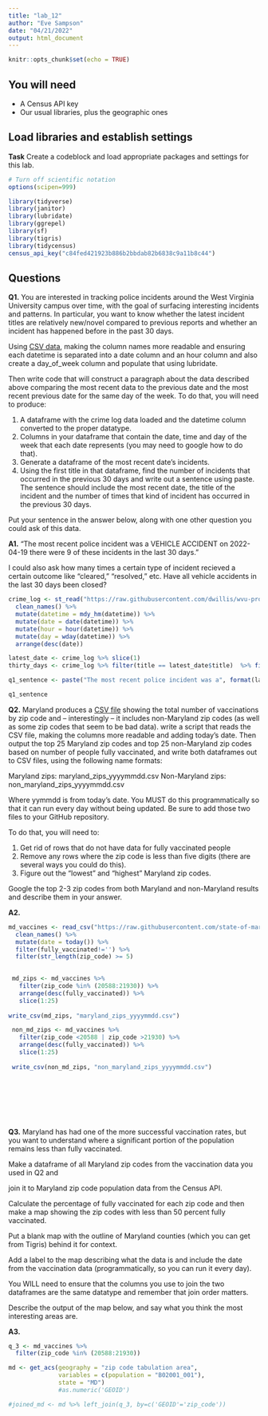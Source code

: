 ```yaml
---
title: "lab_12"
author: "Eve Sampson"
date: "04/21/2022"
output: html_document
---
```


```r
knitr::opts_chunk$set(echo = TRUE)
```

## You will need

* A Census API key
* Our usual libraries, plus the geographic ones

## Load libraries and establish settings

**Task** Create a codeblock and load appropriate packages and settings for this lab.

```r
# Turn off scientific notation
options(scipen=999)

library(tidyverse)
library(janitor)
library(lubridate)
library(ggrepel)
library(sf)
library(tigris)
library(tidycensus)
census_api_key("c84fed421923b886b2bbdab82b6838c9a11b8c44")


```

## Questions

**Q1.** You are interested in tracking police incidents around the West Virginia University campus over time, with the goal of surfacing interesting incidents and patterns. In particular, you want to know whether the latest incident titles are relatively new/novel compared to previous reports and whether an incident has happened before in the past 30 days.

Using [CSV data](https://raw.githubusercontent.com/dwillis/wvu-projects/master/crime-log/crime_log.csv), making the column names more readable and ensuring each datetime is separated into a date column and an hour column and also create a day_of_week column and populate that using lubridate.

Then write code that will construct a paragraph about the data described above comparing the most recent data to the previous date and the most recent previous date for the same day of the week. To do that, you will need to produce:

1. A dataframe with the crime log data loaded and the datetime column converted to the proper datatype.
2. Columns in your dataframe that contain the date, time and day of the week that each date represents (you may need to google how to do that).
3. Generate a dataframe of the most recent date's incidents.
4. Using the first title in that dataframe, find the number of incidents that occurred in the previous 30 days and write out a sentence using paste. The sentence should include the most recent date, the title of the incident and the number of times that kind of incident has occurred in the previous 30 days.

Put your sentence in the answer below, along with one other question you could ask of this data.

**A1.** "The most recent police incident was a VEHICLE ACCIDENT on 2022-04-19 there were 9 of these incidents in the last 30 days." 

I could also ask how many times a certain type of incident recieved a certain outcome like "cleared," "resolved," etc. Have all vehicle accidents in the last 30 days been closed? 

```r
crime_log <- st_read("https://raw.githubusercontent.com/dwillis/wvu-projects/master/crime-log/crime_log.csv") %>%
  clean_names() %>%
  mutate(datetime = mdy_hm(datetime)) %>%
  mutate(date = date(datetime)) %>%
  mutate(hour = hour(datetime)) %>%
  mutate(day = wday(datetime)) %>%
  arrange(desc(date)) 

latest_date <- crime_log %>% slice(1)
thirty_days <- crime_log %>% filter(title == latest_date$title)  %>% filter(date > latest_date$date - 30) %>% summarise(count=n())

q1_sentence <- paste("The most recent police incident was a", format(latest_date$title), "on",  format(latest_date$date), "and there were", format(thirty_days$count), "of these incidents in the last 30 days.")

q1_sentence
```

**Q2.** Maryland produces a [CSV file](https://raw.githubusercontent.com/state-of-maryland/VaccineCSVs/master/Vax_ZIP_CODE_FirstSecondSingle_Totals_Raw.csv) showing the total number of vaccinations by zip code and -- interestingly -- it includes non-Maryland zip codes (as well as some zip codes that seem to be bad data). write a script that reads the CSV file, making the columns more readable and adding today's date. Then output the top 25 Maryland zip codes and top 25 non-Maryland zip codes based on number of people fully vaccinated, and write both dataframes out to CSV files, using the following name formats:

Maryland zips: maryland_zips_yyyymmdd.csv
Non-Maryland zips: non_maryland_zips_yyyymmdd.csv

Where yymmdd is from today's date. You MUST do this programmatically so that it can run every day without being updated. Be sure to add those two files to your GitHub repository.

To do that, you will need to:

1. Get rid of rows that do not have data for fully vaccinated people
2. Remove any rows where the zip code is less than five digits (there are several ways you could do this).
3. Figure out the "lowest" and "highest" Maryland zip codes.

Google the top 2-3 zip codes from both Maryland and non-Maryland results and describe them in your answer.

**A2.**

```r
md_vaccines <- read_csv("https://raw.githubusercontent.com/state-of-maryland/VaccineCSVs/master/Vax_ZIP_CODE_FirstSecondSingle_Totals_Raw.csv") %>%
  clean_names() %>%
  mutate(date = today()) %>%
  filter(fully_vaccinated!='') %>%
  filter(str_length(zip_code) >= 5) 

  
 md_zips <- md_vaccines %>%
   filter(zip_code %in% (20588:21930)) %>%
   arrange(desc(fully_vaccinated)) %>%
   slice(1:25)
   
write_csv(md_zips, "maryland_zips_yyyymmdd.csv")

 non_md_zips <- md_vaccines %>%
   filter(zip_code <20588 | zip_code >21930) %>% 
   arrange(desc(fully_vaccinated)) %>%
   slice(1:25)
 
 write_csv(non_md_zips, "non_maryland_zips_yyyymmdd.csv")




  




```

**Q3.** Maryland has had one of the more successful vaccination rates, but you want to understand where a significant portion of the population remains less than fully vaccinated. 

Make a dataframe of all Maryland zip codes from the vaccination data you used in Q2 and 

join it to Maryland zip code population data from the Census API. 

Calculate the percentage of fully vaccinated for each zip code and then make a map showing the zip codes with less than 50 percent fully vaccinated. 

Put a blank map with the outline of Maryland counties (which you can get from Tigris) behind it for context. 

Add a label to the map describing what the data is and include the date from the vaccination data (programmatically, so you can run it every day).

You WILL need to ensure that the columns you use to join the two dataframes are the same datatype and remember that join order matters.

Describe the output of the map below, and say what you think the most interesting areas are.

**A3.**

```r
q_3 <- md_vaccines %>%
  filter(zip_code %in% (20588:21930))

md <- get_acs(geography = "zip code tabulation area",
              variables = c(population = "B02001_001"),
              state = "MD") 
              #as.numeric('GEOID')

#joined_md <- md %>% left_join(q_3, by=c('GEOID'='zip_code'))
  

```
